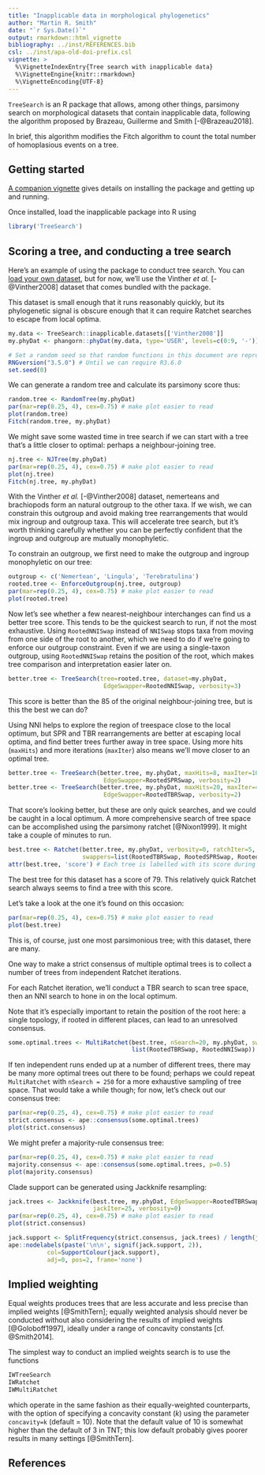 ```yaml
---
title: "Inapplicable data in morphological phylogenetics"
author: "Martin R. Smith"
date: "`r Sys.Date()`"
output: rmarkdown::html_vignette
bibliography: ../inst/REFERENCES.bib
csl: ../inst/apa-old-doi-prefix.csl
vignette: >
  %\VignetteIndexEntry{Tree search with inapplicable data}
  %\VignetteEngine{knitr::rmarkdown}
  %\VignetteEncoding{UTF-8}
---
```



`TreeSearch` is an R package that allows, among other things, parsimony search on
morphological datasets that contain inapplicable data, following the algorithm proposed
by Brazeau, Guillerme and Smith [-@Brazeau2018].

In brief, this algorithm modifies the Fitch algorithm to count the total number of homoplasious 
events on a tree.

## Getting started

[A companion vignette](getting-started.html) gives details on installing the package
and getting up and running.

<!--
# message=FALSE will suppress message when loading TreeSearch
# Temporary fix until R.oo is updated -- remove thereafter
# https://github.com/r-lib/rlang/issues/669
-->

Once installed, load the inapplicable package into R using
```r
library('TreeSearch')
```

## Scoring a tree, and conducting a tree search

Here's an example of using the package to conduct tree search.
You can [load your own dataset](load-data.html), but for now, we'll use the 
Vinther _et al._ [-@Vinther2008] dataset that comes bundled with the package.

This dataset is small enough that it runs reasonably quickly, but its phylogenetic
signal is obscure enough that it can require Ratchet searches to escape from local optima.

```r
my.data <- TreeSearch::inapplicable.datasets[['Vinther2008']]
my.phyDat <- phangorn::phyDat(my.data, type='USER', levels=c(0:9, '-'))
```

```R
# Set a random seed so that random functions in this document are reproducible
RNGversion("3.5.0") # Until we can require R3.6.0
set.seed(0)
```

We can generate a random tree and calculate its parsimony score thus:
```r
random.tree <- RandomTree(my.phyDat)
par(mar=rep(0.25, 4), cex=0.75) # make plot easier to read
plot(random.tree)
Fitch(random.tree, my.phyDat)
```

We might save some wasted time in tree search if we can start with a tree that's a little 
closer to optimal: perhaps a neighbour-joining tree.
```r
nj.tree <- NJTree(my.phyDat)
par(mar=rep(0.25, 4), cex=0.75) # make plot easier to read
plot(nj.tree)
Fitch(nj.tree, my.phyDat)
```

With the Vinther _et al._ [-@Vinther2008] dataset, nemerteans and brachiopods form an natural outgroup to 
the other taxa. 
If we wish, we can constrain this outgroup and avoid making tree rearrangements that would mix 
ingroup and outgroup taxa.
This will accelerate tree search, but it's worth thinking carefully whether you can be perfectly
confident that the ingroup and outgroup are mutually monophyletic.

To constrain an outgroup, we first need to make the outgroup and ingroup monophyletic on our tree:

```r
outgroup <- c('Nemertean', 'Lingula', 'Terebratulina')
rooted.tree <- EnforceOutgroup(nj.tree, outgroup)
par(mar=rep(0.25, 4), cex=0.75) # make plot easier to read
plot(rooted.tree)
```


Now let's see whether a few nearest-neighbour interchanges can find us a better tree score. 
This tends to be the quickest search to run, if not the most exhaustive.
Using `RootedNNISwap` instead of `NNISwap` stops taxa from moving from one side of the root to another,
which we need to do if we're going to enforce our outgroup constraint.  Even if we are using a
single-taxon outgroup, using `RootedNNISwap` retains the position of the root, which makes tree
comparison and interpretation easier later on.

```r
better.tree <- TreeSearch(tree=rooted.tree, dataset=my.phyDat, 
                           EdgeSwapper=RootedNNISwap, verbosity=3)
```

This score is better than the 85 of the original neighbour-joining tree, but is this the best we can do?

Using NNI helps to explore the region of treespace close to the local optimum, but SPR and TBR 
rearrangements are better at escaping local optima, and find better trees
further away in tree space.  Using more hits (`maxHits`) and more iterations (`maxIter`) also
means we'll move closer to an optimal tree.
```r
better.tree <- TreeSearch(better.tree, my.phyDat, maxHits=8, maxIter=10000,
                           EdgeSwapper=RootedSPRSwap, verbosity=2)
better.tree <- TreeSearch(better.tree, my.phyDat, maxHits=20, maxIter=40000, 
                           EdgeSwapper=RootedTBRSwap, verbosity=2)
```

That score's looking better, but these are only quick searches, and we could be caught in a local optimum. 
A more comprehensive search of tree space can be accomplished using the parsimony ratchet [@Nixon1999].
It might take a couple of minutes to run.

```r
best.tree <- Ratchet(better.tree, my.phyDat, verbosity=0, ratchIter=5,
                     swappers=list(RootedTBRSwap, RootedSPRSwap, RootedNNISwap))
attr(best.tree, 'score') # Each tree is labelled with its score during tree search
```

The best tree for this dataset has a score of 79.  This relatively quick Ratchet search always seems
to find a tree with this score.

Let's take a look at the one it's found on this occasion:
```r
par(mar=rep(0.25, 4), cex=0.75) # make plot easier to read
plot(best.tree)
```

This is, of course, just one most parsimonious tree; with this dataset, there are many.

One way to make a strict consensus of multiple optimal trees is to collect a 
number of trees from independent Ratchet iterations.

For each Ratchet iteration, we'll conduct a TBR search to scan tree space, 
then an NNI search to hone in on the local optimum.

Note that it's especially important to retain the position of the root here:
a single topology, if rooted in different places, can lead to an unresolved consensus.

```r
some.optimal.trees <- MultiRatchet(best.tree, nSearch=20, my.phyDat, swappers=
                                   list(RootedTBRSwap, RootedNNISwap))
```

If ten independent runs ended up at a number of different trees, there may be many more optimal trees out there to  be found; perhaps we could repeat `MultiRatchet` with `nSearch = 250` for a more exhaustive sampling of tree space.
That would take a while though; for now, let's check out our consensus tree:

```r
par(mar=rep(0.25, 4), cex=0.75) # make plot easier to read
strict.consensus <- ape::consensus(some.optimal.trees)
plot(strict.consensus)
```

We might prefer a majority-rule consensus tree:

```r
par(mar=rep(0.25, 4), cex=0.75) # make plot easier to read
majority.consensus <- ape::consensus(some.optimal.trees, p=0.5)
plot(majority.consensus)
```

Clade support can be generated using Jackknife resampling:

```r
jack.trees <- Jackknife(best.tree, my.phyDat, EdgeSwapper=RootedTBRSwap,
                        jackIter=25, verbosity=0)
par(mar=rep(0.25, 4), cex=0.75) # make plot easier to read
plot(strict.consensus)

jack.support <- SplitFrequency(strict.consensus, jack.trees) / length(jack.trees)
ape::nodelabels(paste('\n\n', signif(jack.support, 2)), 
           col=SupportColour(jack.support), 
           adj=0, pos=2, frame='none')
```


## Implied weighting
Equal weights produces trees that are less accurate and less precise than implied weights [@SmithTern]; equally weighted analysis should never be conducted without also considering the results of implied weights [@Goloboff1997], ideally under a range of concavity constants [cf. @Smith2014].

The simplest way to conduct an implied weights search is to use the functions
```R 
IWTreeSearch
IWRatchet
IWMultiRatchet
```
which operate in the same fashion as their equally-weighted counterparts,
with the option of specifying a concavity constant (_k_) using 
the parameter `concavity=k` (default = 10).  Note that the default value of 
10 is somewhat higher than the default of 3 in TNT; this low default probably
gives poorer results in many settings [@SmithTern].

## References

